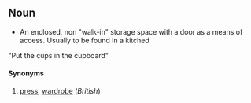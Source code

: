 ==Noun==
* An enclosed, non "walk-in" storage space with a door as a means of access. Usually to be found in a kitched
"Put the cups in the cupboard"

====Synonyms====
#[[press]], [[wardrobe]] (''British'')
